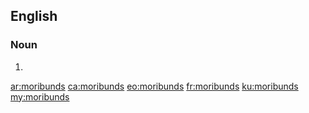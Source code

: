 ==English==

===Noun===
{{head|en|noun plural form}}

# {{plural of|moribund|lang=en}}

[[ar:moribunds]]
[[ca:moribunds]]
[[eo:moribunds]]
[[fr:moribunds]]
[[ku:moribunds]]
[[my:moribunds]]